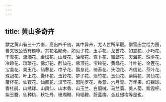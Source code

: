 ```yaml
---
---
---
```

title: 黄山多奇卉
---



歙之黄山有三十六峯，高出四千仞，其中异卉，尤人世所罕觏。僧雪庄尝绘为图，曹文敏公皆有题咏。其花名颇奇，如见子花、玉手花、龙首花、如意花、小巧花、干雪花、潇洒花、金坛花、山樱花、油樱花、查卜花、蜜蜡花、天海花、珠伞花、冷趣花、琐琐花、佛灯花、醉仙花、佛顶花、宝轮花、黄晶花、叶叶花、金莲花、宝盖花、美玉花、仙蓼花、巾子花、鹅羣花、倚苔花、头油花、冷信花、茶叶花、珠冠花、叶上花、囊环花、玉铃花、梦子花、淡竹花、玉仙花、紫扁花、灵仙花、覆杯花、仙钗花、仙都花、汉节花、因陀罗花、香萱、六月雪、万年果、红锦球、香杜鹃、山绣球、山凤仙、山木香、山玉兰、白翦绒、马兰菊、美人菊、紫霞杯、紫玉簪、仙种桃、秋牡丹、珊瑚鞭、玛瑙鞭、蔚蓝梅、金丝蜡梅等是也。